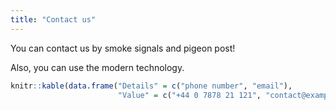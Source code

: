 ```yaml
---
title: "Contact us"
---
```


You can contact us by smoke signals and pigeon post!

Also, you can use the modern technology.

```r
knitr::kable(data.frame("Details" = c("phone number", "email"),
                        "Value" = c("+44 0 7878 21 121", "contact@example.com")))
```

